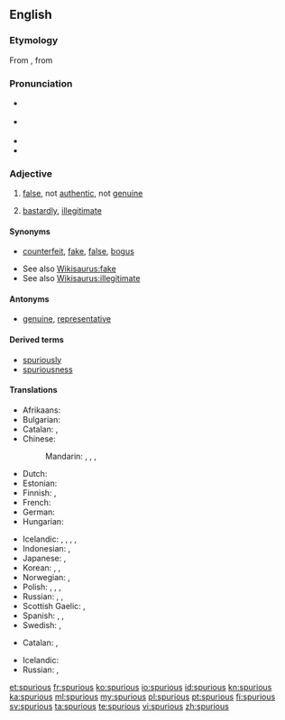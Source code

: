 {{was wotd|2007|November|27}}
==English==

===Etymology===
From {{etyl|LL.|en}} {{term|spurius||illegitimate, bastardly|lang=la}}, from {{term|spurcus||foul, base, low|lang=la}}

===Pronunciation===
* {{a|RP}} {{IPA|/ˈspjʊə.ɹi.əs/}}
* {{a|US}} {{IPA|/ˈspjʊ.ɹi.əs/|/ˈspjɔ.ɹi.əs/}}
* {{audio|en-us-spurious.ogg|Audio (US)}}
* {{rhymes|ʊəɹiəs}}

===Adjective===
{{en-adj}}

# [[false]], not [[authentic]], not [[genuine]]
# {{context|archaic}} [[bastardly]], [[illegitimate]]

====Synonyms====
* {{sense|false}} [[counterfeit]], [[fake]], [[false]], [[bogus]]
* See also [[Wikisaurus:fake]]
* See also [[Wikisaurus:illegitimate]]

====Antonyms====
* {{sense|false}} [[genuine]], [[representative]]

====Derived terms====
* [[spuriously]]
* [[spuriousness]]

====Translations====
{{trans-top|false}}
* Afrikaans: {{t-|af|vals}}
* Bulgarian: {{t+|bg|фалшив|tr=falšív|sc=Cyrl}}
* Catalan: {{t-|ca|espuri}}, {{t+|ca|fals}}
* Chinese:
*: Mandarin: {{t|cmn|虛假|alt=虛假的|sc=Hani}}, {{t|cmn|虚假|tr=xūjiǎ de|alt=虚假的|sc=Hani}}, {{t|cmn|偽造|alt=偽造的|sc=Hani}}, {{t|cmn|伪造|tr=wěizào de|alt=伪造的|sc=Hani}}
* Dutch: {{t+|nl|vals}}
* Estonian: {{t-|et|võlts}}
* Finnish: {{t-|fi|väärennetty}}, {{t+|fi|väärä}}
* French: {{t+|fr|faux}}
* German: {{t-|de|unecht}}
* Hungarian: {{t+|hu|hamis}}
{{trans-mid}}
* Icelandic: {{t-|is|óekta|m}}, {{t-|is|falskur|m}}, {{t-|is|falsaður|m}}, {{t-|is|tál-}}, {{t-|is|fals-}}
* Indonesian: {{t+|id|palsu}}, {{t+|id|tiru|alt=tiruan}}
* Japanese: {{t|ja|にせ物|tr=にせものの, nisemono no|alt=にせ物の|sc=Jpan}}, {{t|ja|疑似|tr=ぎじの, giji no|alt=疑似の|sc=Jpan}}
* Korean: {{t|ko|거짓|tr=geojis-ui|alt=거짓의|sc=Hang}}, {{t|ko|속임수|tr=sogimsu-ui|alt=속임수의|sc=Hang}}, {{t|ko|위조|tr=wijo-doen|alt=위조된|sc=Hang}}
* Norwegian: {{t+|no|falsk}}, {{t-|no|uekte}}
* Polish: {{t|pl|fałszywy}}, {{t|pl|nieprawdziwy}}, {{t|pl|nieautentyczny}}, {{t|pl|podrobiony}}
* Russian: {{t+|ru|ложный|tr=lóžnyj}}, {{t+|ru|поддельный|m|tr=poddélʼnyj|sc=Cyrl}}, {{t|ru|фальшивый|tr=falʹšívyj|sc=Cyrl}}
* Scottish Gaelic: {{t-|gd|meallta}}, {{t-|gd|mealltach}}
* Spanish: {{t+|es|espurio}}, {{t+|es|falso}}, {{t+|es|mentira}}
* Swedish: {{t+|sv|falsk}}, {{t+|sv|förfalskad}}
{{trans-bottom}}

{{trans-top|illegitimate}}
* Catalan: {{t-|ca|espuri}}, {{t-|ca|bastard}}
{{trans-mid}}
* Icelandic: {{t-|is|óskilgetinn|m}}
* Russian: {{t+|ru|внебрачный|m|tr=vnebráčnyj|sc=Cyrl}}, {{t+|ru|незаконнорожденный|m|tr=nezakonnoróždennyj|sc=Cyrl}}
{{trans-bottom}}

[[et:spurious]]
[[fr:spurious]]
[[ko:spurious]]
[[io:spurious]]
[[id:spurious]]
[[kn:spurious]]
[[ka:spurious]]
[[ml:spurious]]
[[my:spurious]]
[[pl:spurious]]
[[pt:spurious]]
[[fi:spurious]]
[[sv:spurious]]
[[ta:spurious]]
[[te:spurious]]
[[vi:spurious]]
[[zh:spurious]]